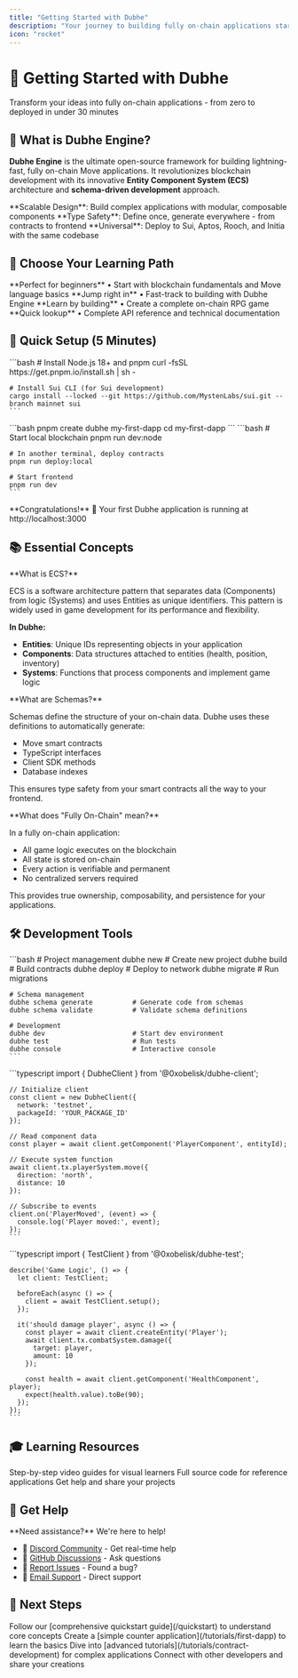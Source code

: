 ```yaml
---
title: "Getting Started with Dubhe"
description: "Your journey to building fully on-chain applications starts here"
icon: "rocket"
---
```


<div className="overview-hero">
  <h1>🚀 Getting Started with Dubhe</h1>
  <p className="subtitle">
    Transform your ideas into fully on-chain applications - from zero to deployed in under 30 minutes
  </p>
</div>

## 🌟 What is Dubhe Engine?

**Dubhe Engine** is the ultimate open-source framework for building lightning-fast, fully on-chain Move applications. It revolutionizes blockchain development with its innovative **Entity Component System (ECS)** architecture and **schema-driven development** approach.

<CardGroup cols={3}>
  <Card title="ECS Architecture" icon="cubes">
    **Scalable Design**: Build complex applications with modular, composable components
  </Card>
  <Card title="Schema-Driven" icon="code">
    **Type Safety**: Define once, generate everywhere - from contracts to frontend
  </Card>
  <Card title="Multi-Chain" icon="globe">
    **Universal**: Deploy to Sui, Aptos, Rooch, and Initia with the same codebase
  </Card>
</CardGroup>

## 🎯 Choose Your Learning Path

<CardGroup cols={2}>
  <Card 
    title="🎓 New to Blockchain" 
    icon="graduation-cap"
    href="/getting-started/blockchain-basics"
  >
    **Perfect for beginners** • Start with blockchain fundamentals and Move language basics
  </Card>
  <Card 
    title="⚡ Experienced Developer" 
    icon="code"
    href="/quickstart"
  >
    **Jump right in** • Fast-track to building with Dubhe Engine
  </Card>
  <Card 
    title="🎮 Game Developer" 
    icon="gamepad"
    href="/tutorials/monster-hunter"
  >
    **Learn by building** • Create a complete on-chain RPG game
  </Card>
  <Card 
    title="📚 Reference Docs" 
    icon="book"
    href="/api-reference/introduction"
  >
    **Quick lookup** • Complete API reference and technical documentation
  </Card>
</CardGroup>

## 🚀 Quick Setup (5 Minutes)

<Steps>
  <Step title="Install Prerequisites">
    ```bash
    # Install Node.js 18+ and pnpm
    curl -fsSL https://get.pnpm.io/install.sh | sh -
    
    # Install Sui CLI (for Sui development)
    cargo install --locked --git https://github.com/MystenLabs/sui.git --branch mainnet sui
    ```
  </Step>
  
  <Step title="Create Your First Project">
    ```bash
    pnpm create dubhe my-first-dapp
    cd my-first-dapp
    ```
  </Step>
  
  <Step title="Start Development">
    ```bash
    # Start local blockchain
    pnpm run dev:node
    
    # In another terminal, deploy contracts
    pnpm run deploy:local
    
    # Start frontend
    pnpm run dev
    ```
  </Step>
</Steps>

<Success>
  **Congratulations!** 🎉 Your first Dubhe application is running at http://localhost:3000
</Success>

## 📚 Essential Concepts

<Accordion title="Entity Component System (ECS)">
  **What is ECS?**
  
  ECS is a software architecture pattern that separates data (Components) from logic (Systems) and uses Entities as unique identifiers. This pattern is widely used in game development for its performance and flexibility.
  
  **In Dubhe:**
  - **Entities**: Unique IDs representing objects in your application
  - **Components**: Data structures attached to entities (health, position, inventory)
  - **Systems**: Functions that process components and implement game logic
</Accordion>

<Accordion title="Schema-Driven Development">
  **What are Schemas?**
  
  Schemas define the structure of your on-chain data. Dubhe uses these definitions to automatically generate:
  - Move smart contracts
  - TypeScript interfaces
  - Client SDK methods
  - Database indexes
  
  This ensures type safety from your smart contracts all the way to your frontend.
</Accordion>

<Accordion title="Fully On-Chain Architecture">
  **What does "Fully On-Chain" mean?**
  
  In a fully on-chain application:
  - All game logic executes on the blockchain
  - All state is stored on-chain
  - Every action is verifiable and permanent
  - No centralized servers required
  
  This provides true ownership, composability, and persistence for your applications.
</Accordion>

## 🛠️ Development Tools

<Tabs>
  <Tab title="CLI">
    ```bash
    # Project management
    dubhe new <project-name>      # Create new project
    dubhe build                    # Build contracts
    dubhe deploy                   # Deploy to network
    dubhe migrate                  # Run migrations
    
    # Schema management
    dubhe schema generate          # Generate code from schemas
    dubhe schema validate          # Validate schema definitions
    
    # Development
    dubhe dev                      # Start dev environment
    dubhe test                     # Run tests
    dubhe console                  # Interactive console
    ```
  </Tab>
  <Tab title="SDK">
    ```typescript
    import { DubheClient } from '@0xobelisk/dubhe-client';
    
    // Initialize client
    const client = new DubheClient({
      network: 'testnet',
      packageId: 'YOUR_PACKAGE_ID'
    });
    
    // Read component data
    const player = await client.getComponent('PlayerComponent', entityId);
    
    // Execute system function
    await client.tx.playerSystem.move({
      direction: 'north',
      distance: 10
    });
    
    // Subscribe to events
    client.on('PlayerMoved', (event) => {
      console.log('Player moved:', event);
    });
    ```
  </Tab>
  <Tab title="Testing">
    ```typescript
    import { TestClient } from '@0xobelisk/dubhe-test';
    
    describe('Game Logic', () => {
      let client: TestClient;
      
      beforeEach(async () => {
        client = await TestClient.setup();
      });
      
      it('should damage player', async () => {
        const player = await client.createEntity('Player');
        await client.tx.combatSystem.damage({
          target: player,
          amount: 10
        });
        
        const health = await client.getComponent('HealthComponent', player);
        expect(health.value).toBe(90);
      });
    });
    ```
  </Tab>
</Tabs>

## 🎓 Learning Resources

<CardGroup cols={3}>
  <Card title="Video Tutorials" icon="youtube">
    Step-by-step video guides for visual learners
  </Card>
  <Card title="Example Projects" icon="github">
    Full source code for reference applications
  </Card>
  <Card title="Community Forum" icon="comments">
    Get help and share your projects
  </Card>
</CardGroup>

## 🤝 Get Help

<Info>
  **Need assistance?** We're here to help!
  
  - 💬 [Discord Community](https://discord.gg/nveFk3p6za) - Get real-time help
  - 📖 [GitHub Discussions](https://github.com/0xobelisk/dubhe/discussions) - Ask questions
  - 🐛 [Report Issues](https://github.com/0xobelisk/dubhe/issues) - Found a bug?
  - 📧 [Email Support](mailto:support@dubhe.xyz) - Direct support
</Info>

## 🚦 Next Steps

<Steps>
  <Step title="Complete the Quickstart">
    Follow our [comprehensive quickstart guide](/quickstart) to understand core concepts
  </Step>
  <Step title="Build Your First DApp">
    Create a [simple counter application](/tutorials/first-dapp) to learn the basics
  </Step>
  <Step title="Explore Advanced Features">
    Dive into [advanced tutorials](/tutorials/contract-development) for complex applications
  </Step>
  <Step title="Join the Community">
    Connect with other developers and share your creations
  </Step>
</Steps>

<style>{`
  .overview-hero {
    background: linear-gradient(135deg, #667eea 0%, #764ba2 100%);
    padding: 3rem;
    border-radius: 1rem;
    text-align: center;
    color: white;
    margin-bottom: 2rem;
  }
  
  .overview-hero h1 {
    font-size: 2.5rem;
    margin-bottom: 1rem;
  }
  
  .subtitle {
    font-size: 1.25rem;
    opacity: 0.95;
  }
`}</style>